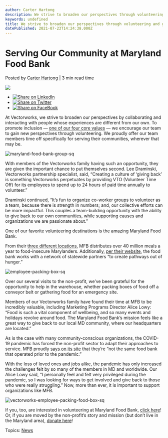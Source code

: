 ```yaml
---
author: Carter Hartong
description: We strive to broaden our perspectives through volunteering and giving back. One of our favorite volunteering destinations is the Maryland Food Bank. 
keywords: undefined
title: We strive to broaden our perspectives through volunteering and giving back. One of our favorite volunteering destinations is the Maryland Food Bank.  
datePublished: 2021-07-23T14:24:38.000Z
---
```

  

# Serving Our Community at Maryland Food Bank

 Posted by [Carter Hartong](https://blog.vectorworks.net/author/carter-hartong) | 3 min read time 

![](https://blog.vectorworks.net/hubfs/Blog%20Images/210722_MFB_Volunteer/maryland-food-bank-group-sq.jpg) 

* [![Share on LinkedIn](https://2659751.fs1.hubspotusercontent-na1.net/hubfs/2659751/michaelDemo/share-LI.png)](http://www.linkedin.com/shareArticle?mini=true&url=https%3A%2F%2Fblog.vectorworks.net%2Fvectorworks-volunteer-maryland-food-bank)
* [![Share on Twitter](https://2659751.fs1.hubspotusercontent-na1.net/hubfs/2659751/michaelDemo/share-TW.png)](https://www.twitter.com/share?text=Serving%20Our%20Community%20at%20Maryland%20Food%20Bank&url=https%3A%2F%2Fblog.vectorworks.net%2Fvectorworks-volunteer-maryland-food-bank&via=PMGTweets)
* [![Share on FaceBook](https://2659751.fs1.hubspotusercontent-na1.net/hubfs/2659751/michaelDemo/share-FB.png)](https://www.facebook.com/sharer/sharer.php?u=https%3A%2F%2Fblog.vectorworks.net%2Fvectorworks-volunteer-maryland-food-bank)

At Vectorworks, we strive to broaden our perspectives by collaborating and interacting with people whose experiences are different from our own. To promote inclusion — [one of our four core values](https://www.vectorworks.net/en-US/company/values) — we encourage our team to gain new perspectives through volunteering. We proudly offer our team members time off specifically for serving their communities, wherever that may be.

![maryland-food-bank-group-sq](https://blog.vectorworks.net/hs-fs/hubfs/Blog%20Images/210722_MFB_Volunteer/maryland-food-bank-group-sq.jpg?width=1080&name=maryland-food-bank-group-sq.jpg)

With members of the Vectorworks family having such an opportunity, they are given the important chance to put themselves second. Lee Draminski, Vectorworks partnership specialist, said, “Creating a culture of ‘giving back’ is something Vectorworks perpetuates by providing VTO (Volunteer Time Off) for its employees to spend up to 24 hours of paid time annually to volunteer.”

Draminski continued, “It’s fun to organize co-worker groups to volunteer as a team, because there is strength in numbers; and, our collective efforts can be more impactful. This couples a team-building opportunity with the ability to give back to our own communities, while supporting causes and organizations we are passionate about.”

One of our favorite volunteering destinations is the amazing Maryland Food Bank.

From their [three different locations](https://mdfoodbank.org/about/locations/), MFB distributes over 40 million meals a year to food-insecure Marylanders. Additionally, [per their website](https://mdfoodbank.org/), the food bank works with a network of statewide partners “to create pathways out of hunger.”

![employee-packing-box-sq](https://blog.vectorworks.net/hs-fs/hubfs/Blog%20Images/210722_MFB_Volunteer/employee-packing-box-sq.jpg?width=1080&name=employee-packing-box-sq.jpg)

Over our several visits to the non-profit, we’ve been grateful for the opportunity to help in the warehouse, whether packing boxes of food off a conveyor belt or gathering food for an emergency site.

Members of our Vectorworks family have found their time at MFB to be incredibly valuable, including Marketing Programs Director Alice Lowy: “Food is such a vital component of wellbeing, and so many events and holidays revolve around food. The Maryland Food Bank’s mission feels like a great way to give back to our local MD community, where our headquarters are located.”

As is the case with many community-conscious organizations, the COVID-19 pandemic has forced the non-profit sector to adapt their approaches to service. MFB proudly [says on its site](https://mdfoodbank.org/news/mfbs-evolution-for-marylands-recovery/) that they’re “not the same food bank that operated prior to the pandemic.”

With the loss of loved ones and jobs alike, the pandemic has only increased the challenges felt by so many of the members in MD and worldwide. Our Alice Lowy said, “I personally feel and felt very privileged during the pandemic, so I was looking for ways to get involved and give back to those who were really struggling.” Now, more than ever, it is important to support organizations like MFB.

![vectorworks-employee-packing-food-box-sq](https://blog.vectorworks.net/hs-fs/hubfs/Blog%20Images/210722_MFB_Volunteer/vectorworks-employee-packing-food-box-sq.jpg?width=1080&name=vectorworks-employee-packing-food-box-sq.jpg)

If you, too, are interested in volunteering at Maryland Food Bank, [click here](https://mdfoodbank.org/ways-to-give/volunteer/)! Or, if you are moved by the non-profit’s story and mission (but don’t live in the Maryland area), [donate here](https://mdfoodbank.org/donate/)!

 Topics: [News](https://blog.vectorworks.net/topic/news) 

  